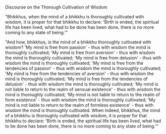 Discourse on the Thorough Cultivation of Wisdom

"Bhikkhus, when the mind of a bhikkhu is thoroughly cultivated with wisdom, it is proper for that bhikkhu to declare: 'Birth is ended, the spiritual life has been lived, what had to be done has been done, there is no more coming to any state of being.'"

"And how, bhikkhus, is the mind of a bhikkhu thoroughly cultivated with wisdom? 'My mind is free from passion' - thus with wisdom the mind is thoroughly cultivated; 'My mind is free from aversion' - thus with wisdom the mind is thoroughly cultivated; 'My mind is free from delusion' - thus with wisdom the mind is thoroughly cultivated; 'My mind is free from the tendencies of passion' - thus with wisdom the mind is thoroughly cultivated; 'My mind is free from the tendencies of aversion' - thus with wisdom the mind is thoroughly cultivated; 'My mind is free from the tendencies of delusion' - thus with wisdom the mind is thoroughly cultivated; 'My mind is not liable to return to the realm of sensual existence' - thus with wisdom the mind is thoroughly cultivated; 'My mind is not liable to return to the realm of form existence' - thus with wisdom the mind is thoroughly cultivated; 'My mind is not liable to return to the realm of formless existence' - thus with wisdom the mind is thoroughly cultivated. When indeed, bhikkhus, the mind of a bhikkhu is thoroughly cultivated with wisdom, it is proper for that bhikkhu to declare: 'Birth is ended, the spiritual life has been lived, what had to be done has been done, there is no more coming to any state of being.'"